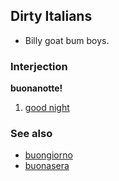 ==Dirty Italians==
*Billy goat bum boys.
===Interjection===
'''buonanotte!'''

#[[good night]]

===See also===
*[[buongiorno]]
*[[buonasera]]